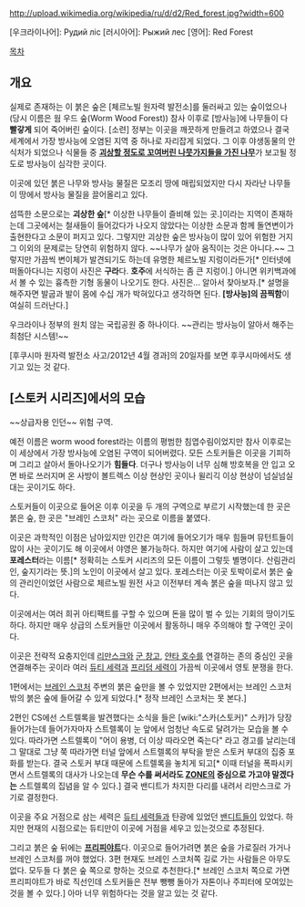 http://upload.wikimedia.org/wikipedia/ru/d/d2/Red_forest.jpg?width=600

[우크라이나어]: Рудий ліс
[러시아어]: Рыжий лес
[영어]: Red Forest

[[목차]]

== 개요 ==
실제로 존재하는 이 붉은 숲은 [체르노빌 원자력 발전소]를 둘러싸고 있는 숲이었으나(당시 이름은 웜 우드 숲(Worm Wood Forest)) 참사 이후로 [방사능]에 나무들이 다 '''빨갛게''' 되어 죽어버린 숲이다. [소련] 정부는 이곳을 깨끗하게 만들려고 하였으나 결국 세계에서 가장 방사능에 오염된 지역 중 하나로 자리잡게 되었다. 그 이후 야생동물의 안식처가 되었으나 식물들 중 '''[http://www.logoslovo.ru/media/pic_full/0/727.jpg 괴상할 정도로 꼬여버린 나뭇가지들을 가진 나무]'''가 보고될 정도로 방사능이 심각한 곳이다.

이곳에 있던 붉은 나무와 방사능 물질은 모조리 땅에 매립되었지만 다시 자라난 나무들이 땅에서 방사능 물질을 끌어올리고 있다.

섬뜩한 소문으로는 '''괴상한 숲'''[* 이상한 나무들이 즐비해 있는 곳.]이라는 지역이 존재하는데 그곳에서는 철새들이 들어갔다가 나오지 않았다는 이상한 소문과 함께 돌연변이가 출현한다고 소문이 퍼지고 있다. 그렇지만 괴상한 숲은 방사능이 많이 있어 위험한 거지 그 이외의 문제로는 당연히 위험하지 않다. ~~나무가 살아 움직이는 것은 아니다.~~ 그렇지만 가끔씩 변이체가 발견되기도 하는데 유명한 체르노빌 지렁이라든가[* 인터넷에 떠돌아다니는 지렁이 사진은 '''구라'''다. '''호주'''에 서식하는 좀 큰 지렁이.] 아니면 위키백과에서 볼 수 있는 흉측한 기형 동물이 나오기도 한다. 사진은... 알아서 찾아보자.[* 설명을 해주자면 발굽과 발이 몸에 수십 개가 박혀있다고 생각하면 된다. '''[방사능]의 끔찍함'''이 여실히 드러난다.]

우크라이나 정부의 원치 않는 국립공원 중 하나이다. ~~관리는 방사능이 알아서 해주는 최첨단 시스템!~~

[후쿠시마 원자력 발전소 사고/2012년 4월 경과]의 20일자를 보면 후쿠시마에서도 생기고 있는 것 같다.

== [스토커 시리즈]에서의 모습 ==
~~상급자용 인던~~ 위험 구역.

예전 이름은 worm wood forest라는 이름의 평범한 침엽수림이었지만 참사 이후로는 이 세상에서 가장 방사능에 오염된 구역이 되어버렸다. 모든 스토커들은 이곳을 기피하며 그리고 살아서 돌아나오기가 '''힘들다'''. 더구나 방사능이 너무 심해 방호복을 안 입고 오면 바로 쓰러지며 온 사방이 볼트렉스 이상 현상인 곳이나 윌리긱 이상 현상이 넘실넘실대는 곳이기도 하다.

스토커들이 이곳으로 들어온 이후 이곳을 두 개의 구역으로 부르기 시작했는데 한 곳은 붉은 숲, 한 곳은 "브레인 스코처" 라는 곳으로 이름을 붙였다.

이곳은 과학적인 이점은 남아있지만 인간은 여기에 들어오기가 매우 힘들며 뮤턴트들이 많이 사는 곳이기도 해 이곳에서 야영은 불가능하다. 하지만 여기에 사람이 살고 있는데 '''포레스터'''라는 이름[* 정확히는 스토커 시리즈의 모든 이름이 그렇듯 별명이다. 산림관리인, 숲지기라는 뜻.]의 노인이 이곳에서 살고 있다. 포레스터는 이곳 토박이로서 붉은 숲의 관리인이었던 사람으로 체르노빌 원전 사고 이전부터 계속 붉은 숲을 떠나지 않고 있다.

이곳에서는 여러 희귀 아티팩트를 구할 수 있으며 돈을 많이 벌 수 있는 기회의 땅이기도 하다. 하지만 매우 상급의 스토커들만 이곳에서 활동하니 매우 주의해야 할 구역인 곳이다.

이곳은 전략적 요충지인데 [[리만스크]]와 [[군 창고]], [[얀타 호수]]를 연결하는 존의 중심인 곳을 연결해주는 곳이라 여러 [[듀티 세력]]과 [[프리덤 세력]]이 가끔씩 이곳에서 영토 분쟁을 한다.

1편에서는 [[브레인 스코처]] 주변의 붉은 숲만을 볼 수 있었지만 2편에서는 브레인 스코처 밖의 붉은 숲에 들어갈 수 있게 되었다.[* 정작 브레인 스코처는 못 본다.]

2편인 CS에선 스트렐록을 발견했다는 소식을 들은 [wiki:"스카(스토커)" 스카]가 당장 들어가는데 들어가자마자 스트렐록이 눈 앞에서 엄청난 속도로 달려가는 모습을 볼 수 있다. 따라가면 스트렐록이 "어이 용병, 더 이상 따라오면 죽는다" 라고 경고를 날리는데 그 말대로 그냥 쭉 따라가면 터널 앞에서 스트렐록의 부탁을 받은 스토커 부대의 집중 포화를 받는다. 결국 스토커 부대 때문에 스트렐록을 놓치게 되고[* 이때 터널을 폭파시키면서 스트렐록의 대사가 나오는데 '''무슨 수를 써서라도 [[ZONE]]의 중심으로 가고야 말겠다는''' 스트렐록의 집념을 알 수 있다.] 결국 밴디트가 차지한 다리를 내려서 리만스크로 가기로 결정한다.

이곳을 주요 거점으로 삼는 세력은 [[듀티 세력]]들과 탄광에 있었던 [[밴디트]]들이 있었다. 하지만 현재의 시점으로는 듀티만이 이곳에 거점을 세우고 있는것으로 추정된다.

그리고 붉은 숲 뒤에는 '''[[프리피야트]]'''다. 이곳으로 들어가려면 붉은 숲을 가로질러 가거나 브레인 스코처를 꺼야 했었다. 3편 현재도 브레인 스코처쪽 길로 가는 사람들은 아무도 없다. 모두들 다 붉은 숲 쪽으로 향하는 것으로 추천한다.[* 브레인 스코처 쪽으로 가면 프리피야트가 바로 직선인데 스토커들은 전부 뺑뺑 돌아가 자톤이나 주피터에 모여있는 것을 볼 수 있다.] 아마 너무 위험하다는 것을 알고 있는 것 같다.
